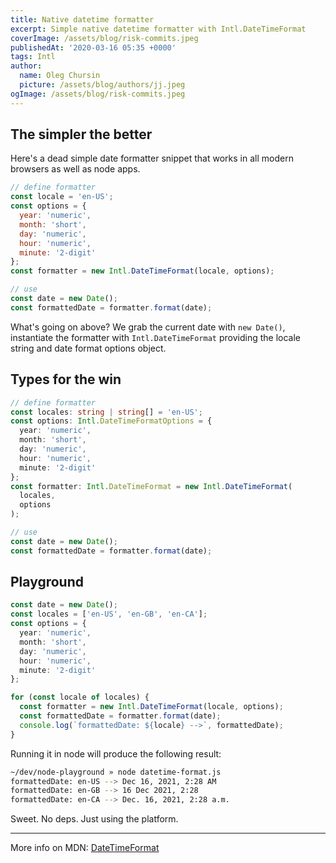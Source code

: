 ```yaml
---
title: Native datetime formatter
excerpt: Simple native datetime formatter with Intl.DateTimeFormat
coverImage: /assets/blog/risk-commits.jpeg
publishedAt: '2020-03-16 05:35 +0000'
tags: Intl
author:
  name: Oleg Chursin
  picture: /assets/blog/authors/jj.jpeg
ogImage: /assets/blog/risk-commits.jpeg
---
```


## The simpler the better

Here's a dead simple date formatter snippet that works in all modern browsers as well as node apps.

```js:formatter.js
// define formatter
const locale = 'en-US';
const options = {
  year: 'numeric',
  month: 'short',
  day: 'numeric',
  hour: 'numeric',
  minute: '2-digit'
};
const formatter = new Intl.DateTimeFormat(locale, options);

// use
const date = new Date();
const formattedDate = formatter.format(date);
```

What's going on above? We grab the current date with `new Date()`, instantiate the formatter with `Intl.DateTimeFormat` providing the locale string and date format options object.

## Types for the win

```ts:formatter.ts
// define formatter
const locales: string | string[] = 'en-US';
const options: Intl.DateTimeFormatOptions = {
  year: 'numeric',
  month: 'short',
  day: 'numeric',
  hour: 'numeric',
  minute: '2-digit'
};
const formatter: Intl.DateTimeFormat = new Intl.DateTimeFormat(
  locales,
  options
);

// use
const date = new Date();
const formattedDate = formatter.format(date);
```

## Playground

```ts:datetime-format.ts
const date = new Date();
const locales = ['en-US', 'en-GB', 'en-CA'];
const options = {
  year: 'numeric',
  month: 'short',
  day: 'numeric',
  hour: 'numeric',
  minute: '2-digit'
};

for (const locale of locales) {
  const formatter = new Intl.DateTimeFormat(locale, options);
  const formattedDate = formatter.format(date);
  console.log(`formattedDate: ${locale} -->`, formattedDate);
}
```

Running it in node will produce the following result:

```bash
~/dev/node-playground » node datetime-format.js
formattedDate: en-US --> Dec 16, 2021, 2:28 AM
formattedDate: en-GB --> 16 Dec 2021, 2:28
formattedDate: en-CA --> Dec. 16, 2021, 2:28 a.m.
```

Sweet. No deps. Just using the platform.

---

More info on MDN: [DateTimeFormat](https://developer.mozilla.org/en-US/docs/Web/JavaScript/Reference/Global_Objects/Intl/DateTimeFormat)
